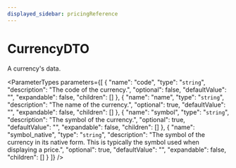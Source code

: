 ```yaml
---
displayed_sidebar: pricingReference
---
```



# CurrencyDTO

A currency's data.

<ParameterTypes parameters={[
  {
    "name": "code",
    "type": "`string`",
    "description": "The code of the currency.",
    "optional": false,
    "defaultValue": "",
    "expandable": false,
    "children": []
  },
  {
    "name": "name",
    "type": "`string`",
    "description": "The name of the currency.",
    "optional": true,
    "defaultValue": "",
    "expandable": false,
    "children": []
  },
  {
    "name": "symbol",
    "type": "`string`",
    "description": "The symbol of the currency.",
    "optional": true,
    "defaultValue": "",
    "expandable": false,
    "children": []
  },
  {
    "name": "symbol_native",
    "type": "`string`",
    "description": "The symbol of the currency in its native form. This is typically the symbol used when displaying a price.",
    "optional": true,
    "defaultValue": "",
    "expandable": false,
    "children": []
  }
]} />
